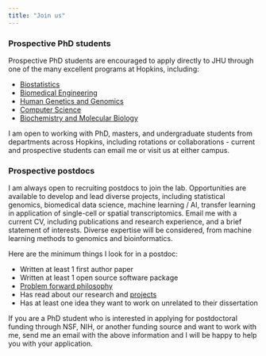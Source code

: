 ```yaml
---
title: "Join us"
---
```


### Prospective PhD students

Prospective PhD students are encouraged to apply directly to JHU through one of the many excellent programs at Hopkins, including:

-   [Biostatistics](https://publichealth.jhu.edu/departments/biostatistics)
-   [Biomedical Engineering](https://www.bme.jhu.edu)
-   [Human Genetics and Genomics](https://www.hopkinsmedicine.org/genetic-medicine/education-training/predoctoral-human-genetics)
-   [Computer Science](https://www.cs.jhu.edu)
-   [Biochemistry and Molecular Biology](https://publichealth.jhu.edu/departments/biochemistry-and-molecular-biology)

I am open to working with PhD, masters, and undergraduate students from departments across Hopkins, including rotations or collaborations - current and prospective students can email me or visit us at either campus.

### Prospective postdocs

I am always open to recruiting postdocs to join the lab. Opportunities are available to develop and lead diverse projects, including statistical genomics, biomedical data science, machine learning / AI, transfer learning in application of single-cell or spatial transcriptomics. Email me with a current CV, including publications and research experience, and a brief statement of interests. Diverse expertise will be considered, from machine learning methods to genomics and bioinformatics.

Here are the minimum things I look for in a postdoc:

-   Written at least 1 first author paper
-   Written at least 1 open source software package
-   [Problem forward philosophy](https://simplystatistics.org/posts/2013-05-29-what-statistics-should-do-about-big-data-problem-forward-not-solution-backward/)
-   Has read about our research and [projects](publications.qmd)
-   Has at least one idea they want to work on unrelated to their dissertation

If you are a PhD student who is interested in applying for postdoctoral funding through NSF, NIH, or another funding source and want to work with me, send me an email with the above information and I will be happy to help you with your application.